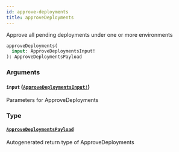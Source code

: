 ```yaml
---
id: approve-deployments
title: approveDeployments
---
```


Approve all pending deployments under one or more environments

```graphql
approveDeployments(
  input: ApproveDeploymentsInput!
): ApproveDeploymentsPayload

```

### Arguments

#### `input` ([`ApproveDeploymentsInput!`](/docs/api/inputs/approve-deployments-input))

Parameters for ApproveDeployments

### Type

#### [`ApproveDeploymentsPayload`](/docs/api/objects/approve-deployments-payload)

Autogenerated return type of ApproveDeployments
